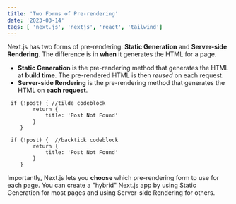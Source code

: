 ```yaml
---
title: 'Two Forms of Pre-rendering'
date: '2023-03-14'
tags: [ 'next.js', 'nextjs', 'react', 'tailwind']
---
```


Next.js has two forms of pre-rendering: **Static Generation** and **Server-side Rendering**. The difference is in **when** it generates the HTML for a page.

- **Static Generation** is the pre-rendering method that generates the HTML at **build time**. The pre-rendered HTML is then _reused_ on each request.
- **Server-side Rendering** is the pre-rendering method that generates the HTML on **each request**.

~~~
 if (!post) { //tilde codeblock
        return {
            title: 'Post Not Found'
        }
    }
~~~

```
 if (!post) {  //backtick codeblock
        return {
            title: 'Post Not Found'
        }
    }
```

Importantly, Next.js lets you **choose** which pre-rendering form to use for each page. You can create a "hybrid" Next.js app by using Static Generation for most pages and using Server-side Rendering for others.